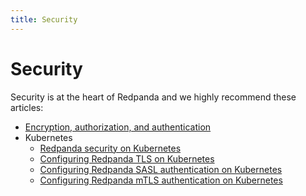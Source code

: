 ```yaml
---
title: Security
---
```


# Security

Security is at the heart of Redpanda and we highly recommend these articles: 

- [Encryption, authorization, and authentication](./acls)
- Kubernetes
    - [Redpanda security on Kubernetes](./kubernetes-security)
    - [Configuring Redpanda TLS on Kubernetes](./tls-kubernetes)
    - [Configuring Redpanda SASL authentication on Kubernetes](./kubernetes-sasl)
    - [Configuring Redpanda mTLS authentication on Kubernetes](./kubernetes-mtls)